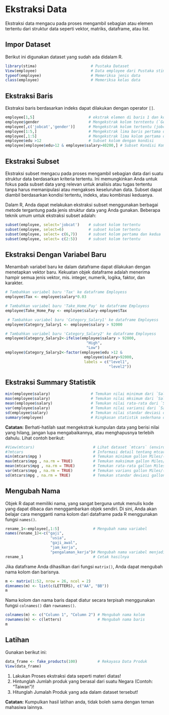 # Ekstraksi Data

Ekstraksi data mengacu pada proses mengambil sebagian atau elemen tertentu dari struktur data seperti vektor, matriks, dataframe, atau list. 


## Impor Dataset

Berikut ini digunakan dataset yang sudah ada didalam R.

```{r, eval=FALSE}
library(stima)                        # Pustaka Dataset
View(employee)                        # Data employee dari Pustaka stima
typeof(employee)                      # Memeriksa jenis data
class(employee)                       # Memeriksa kelas data
```

## Ekstraksi Baris

Ekstraksi baris berdasarkan indeks dapat dilakukan dengan operator `[]`.

```{r , eval=FALSE}
employee[1,5]                        # ekstrak elemen di baris 1 dan kolom 5
employee$gender                      # Mengekstrak kolom terntentu (`Gender`)
employee[,c('jobcat','gender')]      # Mengekstrak kolom tertentu (jobcat, gender`)
employee[1:5,]                       # Mengekstrak lima baris pertama dari employee
employee[,1:5]                       # Mengekstrak lima kolom pertama dari employee
employee$edu >12                     # Subset kolom dengan kondisi
employee[employee$edu>12 & employee$salary>40200,] # Subset Kondisi Kombinasi indeks
```

## Ekstraksi Subset

Ekstraksi subset mengacu pada proses mengambil sebagian data dari suatu struktur data berdasarkan kriteria tertentu. Ini memungkinkan Anda untuk fokus pada subset data yang relevan untuk analisis atau tugas tertentu tanpa harus memanipulasi atau mengakses keseluruhan data. Subset dapat diambil berdasarkan kondisi tertentu, indeks, atau kombinasi keduanya.

Dalam R, Anda dapat melakukan ekstraksi subset menggunakan berbagai metode tergantung pada jenis struktur data yang Anda gunakan. Beberapa teknik umum untuk ekstraksi subset adalah:

```{r ,eval=FALSE}
subset(employee, select='jobcat')    # subset kolom tertentu
subset(employee, select=6)           # subset kolom tertentu 
subset(employee, select= c(6,7))     # subset kolom pertama dan kedua
subset(employee, select= c(2:5))     # subset kolom tertentu
```

## Ekstraksi Dengan Variabel Baru

Menambah variabel baru ke dalam dataframe dapat dilakukan dengan menetapkan vektor baru. Kekuatan objek dataframe adalah menerima hampir semua jenis vektor, mis. integer, numerik, logika, faktor, dan karakter.

```{r , eval=FALSE}
# Tambahkan variabel baru 'Tax' ke dataframe Employess
employee$Tax <- employee$salary*0.03   

# Tambahkan variabel baru 'Take_Home_Pay' ke dataframe Employess
employee$Take_Home_Pay <- employee$salary-employee$Tax 

 # Tambahkan variabel baru 'Category_Salary1' ke dataframe Employess
employee$Category_Salary1 <- employee$salary > 92000    

# Tambahkan variabel baru 'Category_Salary2' ke dataframe Employess
employee$Category_Salary2<-ifelse(employee$salary > 92000, 
                                    "High", 
                                    "Low")                
employee$Category_Salary2<-factor(employee$edu >12 & 
                                   employee$salary>92000,
                                   labels = c("level1",
                                              "level2"))
```


## Ekstraksi Summary Statistik

```{r, eval=FALSE}
min(employee$salary)                  # Temukan nilai minimum dari `Salary`
max(employee$salary)                  # Temukan nilai mksimum dari `Salary`
mean(employee$salary)                 # Temukan nilai rata-rata dari `Salary`
var(employee$salary)                  # Temukan nilai variansi dari `Salary`
sd(employee$salary)                   # Temukan nilai standar deviasi dari `Salary`
summary(employee)                     # Ringkasan statistik sederhana dari `employee`
```

**Catatan:** Berhati-hatilah saat mengekstrak kumpulan data yang berisi nilai yang hilang, jangan lupa mengabaikannya, atau menghapusnya terlebih dahulu. Lihat contoh berikut:

```{r}
#View(mtcars)                          # Lihat dataset `mtcars` (environment R)
#?mtcars                               # Informasi detail tentang mtcars
min(mtcars$mpg )                       # Temukan minimum gallon Miles/(US) 
max(mtcars$mpg , na.rm = TRUE)         # Temukan maksimum gallon Miles/(US)
mean(mtcars$mpg , na.rm = TRUE)        # Temukan rata-rata gallon Miles/(US)
var(mtcars$mpg , na.rm = TRUE)         # Temukan varians gallon Miles/(US)
sd(mtcars$mpg , na.rm = TRUE)          # Temukan standar deviasi gallon Miles/(US)
```

## Mengubah Nama

Objek R dapat memiliki nama, yang sangat berguna untuk menulis kode yang dapat dibaca dan menggambarkan objek sendiri. Di sini, Anda akan belajar cara mengganti nama kolom dari dataframe pada R menggunakan fungsi `names()`.

```{r ,eval=FALSE}
rename_1<-employee[,1:5]               # Mengubah nama variabel
names(rename_1)<-c("gaji", 
                    "usia",
                    "gaji_awal",
                    "jam_kerja",
                    "pengalaman_kerja")# Mengubah nama variabel menjadi Indonesia
rename_1                               # Cetak hasilnya
```

Jika dataframe Anda dihasilkan dari fungsi `matrix()`, Anda dapat mengubah nama kolom dan barisnya.

```{r , echo=T, results='show'}
m <- matrix(1:52, nrow = 26, ncol = 2)
dimnames(m) <- list(c(LETTERS), c("AA", "BB")) 
m
```

Nama kolom dan nama baris dapat diatur secara terpisah menggunakan fungsi `colnames()` dan `rownames()`.

```{r , echo=T, results='show'}
colnames(m) <- c("Column 1", "Column 2") # Mengubah nama kolom
rownames(m) <- c(letters)                # Mengubah nama baris
m
```

## Latihan 

Gunakan berikut ini: 

```{r, eval=FALSE}
data_frame <- fake_products(100)         # Rekayasa Data Produk 
View(data_frame)
```

1.    Lakukan Proses ekstraksi data seperti materi diatas!
2.    Hintunglah Jumlah produk yang berasal dari suatu Negara (Contoh: "Taiwan")!
3.    Hitunglah Jumalah Produk yang ada dalam dataset tersebut!

**Catatan:** Kumpulkan hasil latihan anda, tidak boleh sama dengan teman mahasiwa lainnya.


